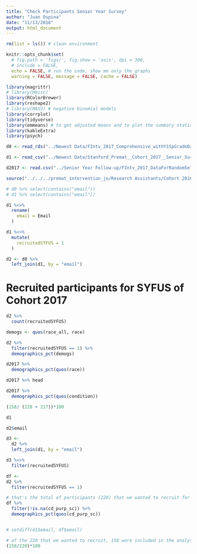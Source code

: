 ```yaml
---
title: "Check Participants Senior Year Survey"
author: "Juan Ospina"
date: "11/13/2018"
output: html_document
---
```


```r
rm(list = ls()) # clean environment
```

```r
knitr::opts_chunk$set(
  # fig.path = 'figs/', fig.show = 'asis', dpi = 300, 
  # include = FALSE, 
  echo = FALSE, # run the code, show me only the graphs
  warning = FALSE, message = FALSE, cache = FALSE)
```

```r
library(magrittr)
# library(Hmisc)
library(RColorBrewer)
library(reshape2)
# library(MASS) # negative binomial models
library(corrplot)
library(tidyverse)
library(emmeans) # to get adjusted means and to plot the summary statistics of models
library(kableExtra)
library(psych)
```

```r
d0 <- read_rds("../Newest Data/FIntv_2017_Comprehensive_withY1SpGradeData_withSYFUSNoT7_Cleaned_Demogs_Frosh_Soph_Senior.rds")

d1 <- read_csv("../Newest Data/Stanford_Premat__Cohort_2017__Senior_Survey-Distribution_History.csv")

d2017 <- read.csv("../Senior Year Follow-up/FIntv_2017_DataForRandomSelection.csv")
```

```r
source("../../../premat_intervention_jo/Research Assistants/Cohort 2016/custom_functions/custom_functions.R")
```

```r
# d0 %>% select(contains("email"))
# d1 %>% select(contains("email"))

d1 %<>% 
  rename(
    email = Email
  )

d1 %<>% 
  mutate(
    recruitedSYFUS = 1
  )
```

```r
d2 <- d0 %>%
  left_join(d1, by = "email")
```

# Recruited participants for SYFUS of Cohort 2017

```r
d2 %>% 
  count(recruitedSYFUS)

demogs <- quos(race_all, race)

d2 %>%
  filter(recruitedSYFUS == 1) %>%
  demographics_pct(demogs)
```

```r
d2017 %>%
  demographics_pct(quos(race))
```

```r
d2017 %>% head
```

```r
d2017 %>% 
  demographics_pct(quos(condition))

(158/ (228 + 217))*100
```

```r
d1
```

```r
d2$email

d3 <- 
  d2 %>% 
  left_join(d1, by = "email")

d3 %<>% 
  filter(recruitedSYFUS)

df <- 
d2 %>% 
  filter(recruitedSYFUS == 1)

# that's the total of participants (220) that we wanted to recruit for the purpose intervention in the Senior Year Follow-Up
df %>% 
  filter(!is.na(cd_purp_sc)) %>% 
  demographics_pct(quos(cd_purp_sc))


# setdiff(d1$email, df$email)

# of the 220 that we wanted to recruit, 158 were included in the analyses. Thus, the % below indicates the percentage of people that we succeded to recruit from the targeted sample above
(158/220)*100
```

